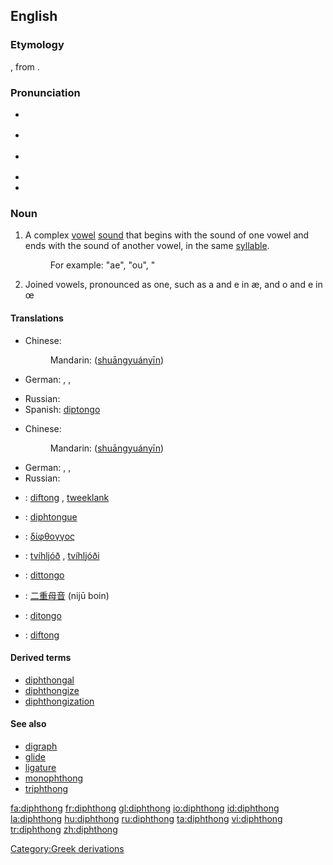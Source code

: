 {{was wotd|2006|September|17}}
==English==
{{wikipedia}}

===Etymology===
{{etyl|fr}} {{term|diphtongue|lang=fr}}, from {{etyl|grc}} {{term|sc=polytonic|δίφθογγος|tr=diphthongos||two sounds|lang=grc}}.

===Pronunciation===
* {{a|UK}} {{IPA|/ˈdɪfθɒŋ/|/ˈdɪpθɒŋ/}}
* {{a|US}} {{IPA|/ˈdɪfθɔŋ/|/ˈdɪpθɔŋ/}}
* {{i-c|[[w:Canadian English|CA]]; US, in accents with the [[cot-caught merger]]}} {{IPA|/ˈdɪfθɑŋ/|/ˈdɪpθɑŋ/}}
* {{Audio|en-ca-diphthong.ogg|Audio (CA)}}
* {{audio|en-us-diphthong.ogg|Audio (US)}}

===Noun===
{{en-noun}}

# {{phonetics}} A complex [[vowel]] [[sound]] that begins with the sound of one vowel and ends with the sound of another vowel, in the same [[syllable]].
#: For example: "ae", "ou", "
# Joined vowels, pronounced as one, such as a and e in æ, and o and e in œ

====Translations====
{{trans-top|a complex vowel sound}}
* Chinese:
*: Mandarin: {{zh-ts|[[雙]][[元音]]|[[双]][[元音]]}} ([[shuāng]][[yuán]][[yīn]])
* German: {{t-|de|Diphthong|m}}, {{t+|de|Doppellaut|m}}, {{t+|de|Zwielaut|m}}
{{trans-mid}}
* Russian: {{t+|ru|дифтонг|m|tr=diftóng|sc=Cyrl}}
* Spanish: [[diptongo]] {{m}}
{{trans-bottom}}

{{trans-top|joined vowels pronounced as one}}
* Chinese:
*: Mandarin: {{zh-ts|[[雙]][[元音]]|[[双]][[元音]]}} ([[shuāng]][[yuán]][[yīn]])
{{trans-mid}}
* German: {{t-|de|Diphthong|m}}, {{t+|de|Doppellaut|m}}, {{t+|de|Zwielaut|m}}
* Russian: {{t+|ru|дифтонг|m|tr=diftóng|sc=Cyrl}}
{{trans-bottom}}

{{checktrans-top}}
* {{ttbc|Dutch}}: [[diftong]] {{c}}, [[tweeklank]] {{m}}
* {{ttbc|French}}: [[diphtongue]] {{f}}
* {{ttbc|Greek}}: [[δίφθογγος]] {{f}}
* {{ttbc|Icelandic}}: [[tvíhljóð]] {{n}}, [[tvíhljóði]] {{m}}
{{trans-mid}}
* {{ttbc|Italian}}: [[dittongo]] {{m}}
* {{ttbc|Japanese}}: [[二重母音]] (nijū boin)
* {{ttbc|Portuguese}}: [[ditongo]] {{m}}
* {{ttbc|Swedish}}: [[diftong]]
{{trans-bottom}}

====Derived terms====
* [[diphthongal]]
* [[diphthongize]]
* [[diphthongization]]

====See also====
* [[digraph]]
* [[glide]]
* [[ligature]]
* [[monophthong]]
* [[triphthong]]

[[Category:Greek derivations]]

[[fa:diphthong]]
[[fr:diphthong]]
[[gl:diphthong]]
[[io:diphthong]]
[[id:diphthong]]
[[la:diphthong]]
[[hu:diphthong]]
[[ru:diphthong]]
[[ta:diphthong]]
[[vi:diphthong]]
[[tr:diphthong]]
[[zh:diphthong]]